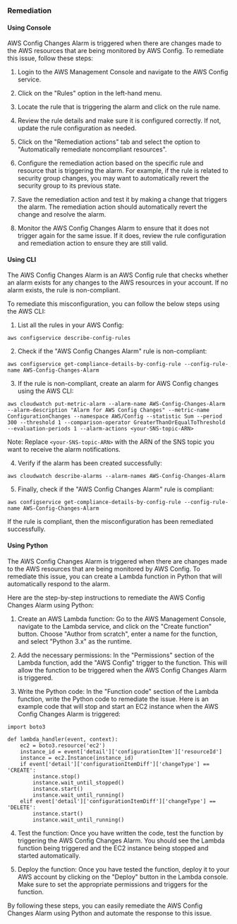 ### Remediation

#### Using Console

AWS Config Changes Alarm is triggered when there are changes made to the AWS resources that are being monitored by AWS Config. To remediate this issue, follow these steps:

1. Login to the AWS Management Console and navigate to the AWS Config service.

2. Click on the "Rules" option in the left-hand menu.

3. Locate the rule that is triggering the alarm and click on the rule name.

4. Review the rule details and make sure it is configured correctly. If not, update the rule configuration as needed.

5. Click on the "Remediation actions" tab and select the option to "Automatically remediate noncompliant resources".

6. Configure the remediation action based on the specific rule and resource that is triggering the alarm. For example, if the rule is related to security group changes, you may want to automatically revert the security group to its previous state.

7. Save the remediation action and test it by making a change that triggers the alarm. The remediation action should automatically revert the change and resolve the alarm.

8. Monitor the AWS Config Changes Alarm to ensure that it does not trigger again for the same issue. If it does, review the rule configuration and remediation action to ensure they are still valid.

#### Using CLI

The AWS Config Changes Alarm is an AWS Config rule that checks whether an alarm exists for any changes to the AWS resources in your account. If no alarm exists, the rule is non-compliant.

To remediate this misconfiguration, you can follow the below steps using the AWS CLI:

1. List all the rules in your AWS Config:

```
aws configservice describe-config-rules
```

2. Check if the "AWS Config Changes Alarm" rule is non-compliant:

```
aws configservice get-compliance-details-by-config-rule --config-rule-name AWS-Config-Changes-Alarm
```

3. If the rule is non-compliant, create an alarm for AWS Config changes using the AWS CLI:

```
aws cloudwatch put-metric-alarm --alarm-name AWS-Config-Changes-Alarm --alarm-description "Alarm for AWS Config Changes" --metric-name ConfigurationChanges --namespace AWS/Config --statistic Sum --period 300 --threshold 1 --comparison-operator GreaterThanOrEqualToThreshold --evaluation-periods 1 --alarm-actions <your-SNS-topic-ARN>
```

Note: Replace `<your-SNS-topic-ARN>` with the ARN of the SNS topic you want to receive the alarm notifications.

4. Verify if the alarm has been created successfully:

```
aws cloudwatch describe-alarms --alarm-names AWS-Config-Changes-Alarm
```

5. Finally, check if the "AWS Config Changes Alarm" rule is compliant:

```
aws configservice get-compliance-details-by-config-rule --config-rule-name AWS-Config-Changes-Alarm
```

If the rule is compliant, then the misconfiguration has been remediated successfully.

#### Using Python

The AWS Config Changes Alarm is triggered when there are changes made to the AWS resources that are being monitored by AWS Config. To remediate this issue, you can create a Lambda function in Python that will automatically respond to the alarm.

Here are the step-by-step instructions to remediate the AWS Config Changes Alarm using Python:

1. Create an AWS Lambda function: Go to the AWS Management Console, navigate to the Lambda service, and click on the "Create function" button. Choose "Author from scratch", enter a name for the function, and select "Python 3.x" as the runtime.

2. Add the necessary permissions: In the "Permissions" section of the Lambda function, add the "AWS Config" trigger to the function. This will allow the function to be triggered when the AWS Config Changes Alarm is triggered.

3. Write the Python code: In the "Function code" section of the Lambda function, write the Python code to remediate the issue. Here is an example code that will stop and start an EC2 instance when the AWS Config Changes Alarm is triggered:

```
import boto3

def lambda_handler(event, context):
    ec2 = boto3.resource('ec2')
    instance_id = event['detail']['configurationItem']['resourceId']
    instance = ec2.Instance(instance_id)
    if event['detail']['configurationItemDiff']['changeType'] == 'CREATE':
        instance.stop()
        instance.wait_until_stopped()
        instance.start()
        instance.wait_until_running()
    elif event['detail']['configurationItemDiff']['changeType'] == 'DELETE':
        instance.start()
        instance.wait_until_running()
```

4. Test the function: Once you have written the code, test the function by triggering the AWS Config Changes Alarm. You should see the Lambda function being triggered and the EC2 instance being stopped and started automatically.

5. Deploy the function: Once you have tested the function, deploy it to your AWS account by clicking on the "Deploy" button in the Lambda console. Make sure to set the appropriate permissions and triggers for the function.

By following these steps, you can easily remediate the AWS Config Changes Alarm using Python and automate the response to this issue.

